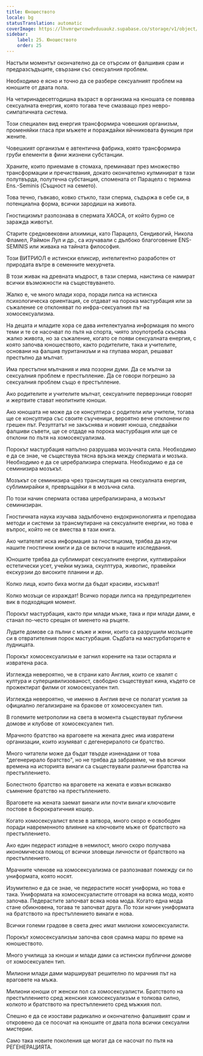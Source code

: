 ```yaml
---
title: Юношеството
locale: bg
statusTranslation: automatic
coverImage: https://lhvmrqwrcowdvduuaukz.supabase.co/storage/v1/object/public/strapi-uploads/small_cover-educacion-fundamental.webp-2d51a7828a2b1309555be27f7e2a61a0.webp
sidebar:
    label: 25. Юношеството
    order: 25
---
```

Настъпи моментът окончателно да се отърсим от фалшивия срам и предразсъдъците, свързани със сексуалния проблем.

Необходимо е ясно и точно да се разбере сексуалният проблем на юношите от двата пола.

На четиринадесетгодишна възраст в организма на юношата се появява сексуалната енергия, която тогава тече смазващо през невро-симпатичната система.

Този специален вид енергия трансформира човешкия организъм, променяйки гласа при мъжете и пораждайки яйчниковата функция при жените.

Човешкият организъм е автентична фабрика, която трансформира груби елементи в фини жизнени субстанции.

Храните, които приемаме в стомаха, преминават през множество трансформации и пречиствания, докато окончателно кулминират в тази полутвърда, полутечна субстанция, спомената от Парацелз с термина Ens.-Seminis (Същност на семето).

Това течно, гъвкаво, ковко стъкло, тази сперма, съдържа в себе си, в потенциална форма, всички зародиши на живота.

Гностицизмът разпознава в спермата ХАОСА, от който бурно се заражда животът.

Старите средновековни алхимици, като Парацелз, Сендивогий, Никола Фламел, Раймон Лул и др., са изучавали с дълбоко благоговение ENS-SEMINIS или живака на тайната философия.

Този ВИТРИОЛ е истински еликсир, интелигентно разработен от природата вътре в семенните мехурчета.

В този живак на древната мъдрост, в тази сперма, наистина се намират всички възможности на съществуването.

Жалко е, че много млади хора, поради липса на истинска психологическа ориентация, се отдават на порока мастурбация или за съжаление се отклоняват по инфра-сексуалния път на хомосексуализма.

На децата и младите хора се дава интелектуална информация по много теми и те се насочват по пътя на спорта, чиято злоупотреба скъсява жалко живота, но за съжаление, когато се появи сексуалната енергия, с която започва юношеството, както родителите, така и учителите, основани на фалшив пуританизъм и на глупава морал, решават престъпно да мълчат.

Има престъпни мълчания и има позорни думи. Да се мълчи за сексуалния проблем е престъпление. Да се говори погрешно за сексуалния проблем също е престъпление.

Ако родителите и учителите мълчат, сексуалните перверзници говорят и жертвите стават неопитните юноши.

Ако юношата не може да се консултира с родители или учители, тогава ще се консултира със своите съученици, вероятно вече отклонени по грешен път. Резултатът не закъснява и новият юноша, следвайки фалшиви съвети, ще се отдаде на порока мастурбация или ще се отклони по пътя на хомосексуализма.

Порокът мастурбация напълно разрушава мозъчната сила. Необходимо е да се знае, че съществува тясна връзка между спермата и мозъка. Необходимо е да се церебрализира спермата. Необходимо е да се семинизира мозъкът.

Мозъкът се семинизира чрез трансмутация на сексуалната енергия, сублимирайки я, превръщайки я в мозъчна сила.

По този начин спермата остава церебрализирана, а мозъкът семинизиран.

Гностичната наука изучава задълбочено ендокринологията и преподава методи и системи за трансмутиране на сексуалните енергии, но това е въпрос, който не се вмества в тази книга.

Ако читателят иска информация за гностицизма, трябва да изучи нашите гностични книги и да се включи в нашите изследвания.

Юношите трябва да сублимират сексуалните енергии, култивирайки естетически усет, учейки музика, скулптура, живопис, правейки екскурзии до високите планини и др.

Колко лица, които биха могли да бъдат красиви, изсъхват!

Колко мозъци се израждат! Всичко поради липса на предупредителен вик в подходящия момент.

Порокът мастурбация, както при млади мъже, така и при млади дами, е станал по-често срещан от миенето на ръцете.

Лудите домове са пълни с мъже и жени, които са разрушили мозъците си в отвратителния порок мастурбация. Съдбата на мастурбаторите е лудницата.

Порокът хомосексуализъм е загнил корените на тази остаряла и извратена раса.

Изглежда невероятно, че в страни като Англия, които се хвалят с култура и суперцивилизованост, свободно съществуват кина, където се прожектират филми от хомосексуален тип.

Изглежда невероятно, че именно в Англия вече се полагат усилия за официално легализиране на бракове от хомосексуален тип.

В големите метрополии на света в момента съществуват публични домове и клубове от хомосексуален тип.

Мрачното братство на враговете на жената днес има извратени организации, които изумяват с дегенериралото си братство.

Много читатели може да бъдат твърде изненадани от това "дегенерирало братство", но не трябва да забравяме, че във всички времена на историята винаги са съществували различни братства на престъплението.

Болестното братство на враговете на жената е извън всякакво съмнение братство на престъплението.

Враговете на жената заемат винаги или почти винаги ключовите постове в бюрократичния кошер.

Когато хомосексуалист влезе в затвора, много скоро е освободен поради навременното влияние на ключовите мъже от братството на престъплението.

Ако един педераст изпадне в немилост, много скоро получава икономическа помощ от всички зловещи личности от братството на престъплението.

Мрачните членове на хомосексуализма се разпознават помежду си по униформата, която носят.

Изумително е да се знае, че педерастите носят униформа, но това е така. Униформата на хомосексуалистите отговаря на всяка мода, която започва. Педерастите започват всяка нова мода. Когато една мода стане обикновена, тогава те започват друга. По този начин униформата на братството на престъплението винаги е нова.

Всички големи градове в света днес имат милиони хомосексуалисти.

Порокът хомосексуализъм започва своя срамна марш по време на юношеството.

Много училища за юноши и млади дами са истински публични домове от хомосексуален тип.

Милиони млади дами маршируват решително по мрачния път на враговете на мъжа.

Милиони юноши от женски пол са хомосексуалисти. Братството на престъплението сред женския хомосексуализъм е толкова силно, колкото и братството на престъплението сред мъжкия пол.

Спешно е да се изостави радикално и окончателно фалшивият срам и откровено да се посочат на юношите от двата пола всички сексуални мистерии.

Само така новите поколения ще могат да се насочат по пътя на РЕГЕНЕРАЦИЯТА.

